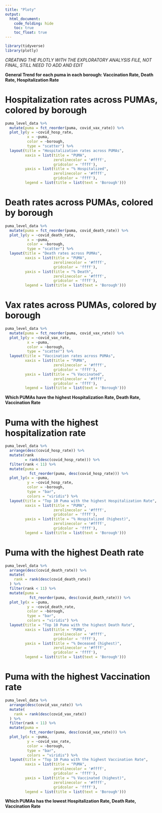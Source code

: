 ```yaml
---
title: "Ploty"
output: 
  html_document:
    code_folding: hide
    toc: true
    toc_float: true
---
```


```r
library(tidyverse)
library(plotly)
```

*CREATING THE PLOTLY WITH THE EXPLORATORY ANALYSIS FILE, NOT FINAL, STILL NEED TO ADD AND EDIT* 


**General Trend for each puma in each borough: Vaccination Rate, Death Rate, Hospitalization Rate**

# Hospitalization rates across PUMAs, colored by borough
```r
puma_level_data %>% 
  mutate(puma = fct_reorder(puma, covid_vax_rate)) %>% 
  plot_ly(y = ~covid_hosp_rate, 
          x = ~puma, 
          color = ~borough, 
          type = "scatter") %>% 
  layout(title = "Hospitalization rates across PUMAs",
         xaxis = list(title = "PUMA",
                      zerolinecolor = '#ffff',
                      gridcolor = 'ffff'),
         yaxis = list(title = "% Hospitalized",
                      zerolinecolor = '#ffff',
                      gridcolor = 'ffff'),
         legend = list(title = list(text = 'Borough')))
```


# Death rates across PUMAs, colored by borough
```r
puma_level_data %>% 
  mutate(puma = fct_reorder(puma, covid_death_rate)) %>% 
  plot_ly(y = ~covid_death_rate, 
          x = ~puma, 
          color = ~borough, 
          type = "scatter") %>% 
  layout(title = "Death rates across PUMAs",
         xaxis = list(title = "PUMA",
                      zerolinecolor = '#ffff',
                      gridcolor = 'ffff'),
         yaxis = list(title = "% Death",
                      zerolinecolor = '#ffff',
                      gridcolor = 'ffff'),
         legend = list(title = list(text = 'Borough')))
```


# Vax rates across PUMAs, colored by borough
```r
puma_level_data %>% 
  mutate(puma = fct_reorder(puma, covid_vax_rate)) %>%
  plot_ly(y = ~covid_vax_rate, 
          x = ~puma, 
          color = ~borough, 
          type = "scatter") %>% 
  layout(title = "Vaccination rates across PUMAs",
         xaxis = list(title = "PUMA",
                      zerolinecolor = '#ffff',
                      gridcolor = 'ffff'),
         yaxis = list(title = "% Vaccinated",
                      zerolinecolor = '#ffff',
                      gridcolor = 'ffff'),
         legend = list(title = list(text = 'Borough')))
```

**Which PUMAs have the highest Hospitalization Rate, Death Rate, Vaccination Rate**

# Puma with the highest hospitalization rate 
```r
puma_level_data %>% 
  arrange(desc(covid_hosp_rate)) %>% 
  mutate(rank 
         = rank(desc(covid_hosp_rate))) %>% 
  filter(rank < 11) %>% 
  mutate(puma = 
           fct_reorder(puma, desc(covid_hosp_rate))) %>%
  plot_ly(x = ~puma,
          y = ~covid_hosp_rate, 
          color = ~borough, 
          type = "bar",
          colors = "viridis") %>%
  layout(title = "Top 10 Puma with the highest Hospitalization Rate",
         xaxis = list(title = "PUMA",
                      zerolinecolor = '#ffff',
                      gridcolor = 'ffff'),
         yaxis = list(title = "% Hospitalized (highest)",
                      zerolinecolor = '#ffff',
                      gridcolor = 'ffff'),
         legend = list(title = list(text = 'Borough')))
```


# Puma with the highest Death rate 
```r
puma_level_data %>% 
  arrange(desc(covid_death_rate)) %>% 
  mutate(
    rank = rank(desc(covid_death_rate))
  ) %>% 
  filter(rank < 11) %>% 
  mutate(puma = 
           fct_reorder(puma, desc(covid_death_rate))) %>%
  plot_ly(x = ~puma,
          y = ~covid_death_rate, 
          color = ~borough, 
          type = "bar",
          colors = "viridis") %>%
  layout(title = "Top 10 Puma with the highest Death Rate",
         xaxis = list(title = "PUMA",
                      zerolinecolor = '#ffff',
                      gridcolor = 'ffff'),
         yaxis = list(title = "% Deceased (highest)",
                      zerolinecolor = '#ffff',
                      gridcolor = 'ffff'),
         legend = list(title = list(text = 'Borough')))
```


# Puma with the highest Vaccination rate 
```r
puma_level_data %>% 
  arrange(desc(covid_vax_rate)) %>% 
  mutate(
    rank = rank(desc(covid_vax_rate))
  ) %>% 
  filter(rank < 11) %>% 
  mutate(puma = 
           fct_reorder(puma, desc(covid_vax_rate))) %>%
  plot_ly(x = ~puma, 
          y = ~covid_vax_rate, 
          color = ~borough, 
          type = "bar",
          colors = "viridis") %>%
  layout(title = "Top 10 Puma with the highest Vaccination Rate",
         xaxis = list(title = "PUMA",
                      zerolinecolor = '#ffff',
                      gridcolor = 'ffff'),
         yaxis = list(title = "% Vaccinated (highest)",
                      zerolinecolor = '#ffff',
                      gridcolor = 'ffff'),
         legend = list(title = list(text = 'Borough')))
```


**Which PUMAs has the lowest Hospitalization Rate, Death Rate, Vaccination Rate**



